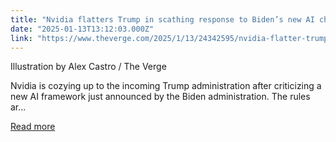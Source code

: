```yaml
---
title: "Nvidia flatters Trump in scathing response to Biden’s new AI chip restrictions"
date: "2025-01-13T13:12:03.000Z"
link: "https://www.theverge.com/2025/1/13/24342595/nvidia-flatter-trump-biden-administration-ai-chip-restrictions"
---
```


Illustration by Alex Castro / The Verge
    

  
Nvidia is cozying up to the incoming Trump administration after criticizing a new AI framework just announced by the Biden administration. The rules ar...

[Read more](https://www.theverge.com/2025/1/13/24342595/nvidia-flatter-trump-biden-administration-ai-chip-restrictions)
